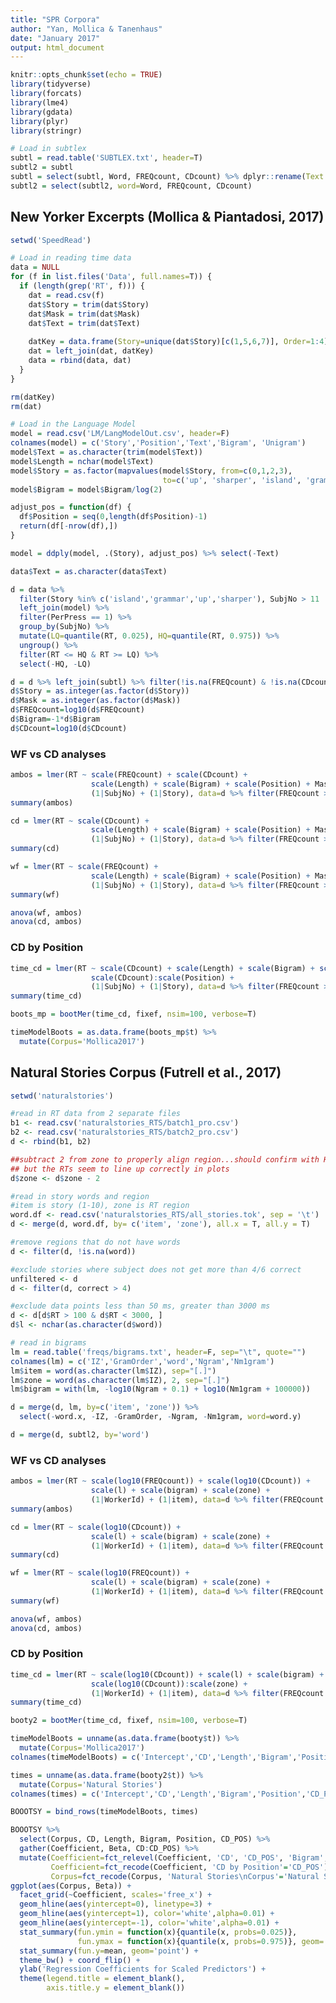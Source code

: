 ```yaml
---
title: "SPR Corpora"
author: "Yan, Mollica & Tanenhaus"
date: "January 2017"
output: html_document
---
```


```r
knitr::opts_chunk$set(echo = TRUE)
library(tidyverse)
library(forcats)
library(lme4)
library(gdata)
library(plyr)
library(stringr)

# Load in subtlex
subtl = read.table('SUBTLEX.txt', header=T)
subtl2 = subtl
subtl = select(subtl, Word, FREQcount, CDcount) %>% dplyr::rename(Text = Word)
subtl2 = select(subtl2, word=Word, FREQcount, CDcount)
```

## New Yorker Excerpts (Mollica & Piantadosi, 2017)

```r
setwd('SpeedRead')

# Load in reading time data
data = NULL
for (f in list.files('Data', full.names=T)) {
  if (length(grep('RT', f))) {
    dat = read.csv(f)
    dat$Story = trim(dat$Story)
    dat$Mask = trim(dat$Mask)
    dat$Text = trim(dat$Text)
    
    datKey = data.frame(Story=unique(dat$Story)[c(1,5,6,7)], Order=1:4)
    dat = left_join(dat, datKey)
    data = rbind(data, dat)
  }
}

rm(datKey)
rm(dat)

# Load in the Language Model
model = read.csv('LM/LangModelOut.csv', header=F)
colnames(model) = c('Story','Position','Text','Bigram', 'Unigram')
model$Text = as.character(trim(model$Text))
model$Length = nchar(model$Text)
model$Story = as.factor(mapvalues(model$Story, from=c(0,1,2,3), 
                                  to=c('up', 'sharper', 'island', 'grammar')))
model$Bigram = model$Bigram/log(2)

adjust_pos = function(df) {
  df$Position = seq(0,length(df$Position)-1)
  return(df[-nrow(df),])
}

model = ddply(model, .(Story), adjust_pos) %>% select(-Text)

data$Text = as.character(data$Text)

d = data %>% 
  filter(Story %in% c('island','grammar','up','sharper'), SubjNo > 11 | SubjNo < 2) %>%
  left_join(model) %>%
  filter(PerPress == 1) %>%
  group_by(SubjNo) %>%
  mutate(LQ=quantile(RT, 0.025), HQ=quantile(RT, 0.975)) %>%
  ungroup() %>%
  filter(RT <= HQ & RT >= LQ) %>%
  select(-HQ, -LQ)

d = d %>% left_join(subtl) %>% filter(!is.na(FREQcount) & !is.na(CDcount))
d$Story = as.integer(as.factor(d$Story))
d$Mask = as.integer(as.factor(d$Mask))
d$FREQcount=log10(d$FREQcount)
d$Bigram=-1*d$Bigram
d$CDcount=log10(d$CDcount)

```

### WF vs CD analyses

```r

ambos = lmer(RT ~ scale(FREQcount) + scale(CDcount) + 
                  scale(Length) + scale(Bigram) + scale(Position) + Mask +
                  (1|SubjNo) + (1|Story), data=d %>% filter(FREQcount > 0, CDcount > 0))
summary(ambos)

cd = lmer(RT ~ scale(CDcount) + 
                  scale(Length) + scale(Bigram) + scale(Position) + Mask +
                  (1|SubjNo) + (1|Story), data=d %>% filter(FREQcount > 0, CDcount > 0))
summary(cd)

wf = lmer(RT ~ scale(FREQcount) + 
                  scale(Length) + scale(Bigram) + scale(Position) + Mask +
                  (1|SubjNo) + (1|Story), data=d %>% filter(FREQcount > 0, CDcount > 0))
summary(wf)

anova(wf, ambos)
anova(cd, ambos)
```

### CD by Position

```r

time_cd = lmer(RT ~ scale(CDcount) + scale(Length) + scale(Bigram) + scale(Position) +
                  scale(CDcount):scale(Position) +
                  (1|SubjNo) + (1|Story), data=d %>% filter(FREQcount > 0, CDcount > 0))
summary(time_cd)

boots_mp = bootMer(time_cd, fixef, nsim=100, verbose=T)

timeModelBoots = as.data.frame(boots_mp$t) %>% 
  mutate(Corpus='Mollica2017')

```

## Natural Stories Corpus (Futrell et al., 2017)

```r
setwd('naturalstories')

#read in RT data from 2 separate files
b1 <- read.csv('naturalstories_RTS/batch1_pro.csv')
b2 <- read.csv('naturalstories_RTS/batch2_pro.csv')
d <- rbind(b1, b2)

##subtract 2 from zone to properly align region...should confirm with Hal that this is correct,
## but the RTs seem to line up correctly in plots
d$zone <- d$zone - 2

#read in story words and region
#item is story (1-10), zone is RT region
word.df <- read.csv('naturalstories_RTS/all_stories.tok', sep = '\t')
d <- merge(d, word.df, by= c('item', 'zone'), all.x = T, all.y = T)

#remove regions that do not have words
d <- filter(d, !is.na(word))

#exclude stories where subject does not get more than 4/6 correct
unfiltered <- d
d <- filter(d, correct > 4)

#exclude data points less than 50 ms, greater than 3000 ms
d <- d[d$RT > 100 & d$RT < 3000, ]
d$l <- nchar(as.character(d$word))

# read in bigrams
lm = read.table('freqs/bigrams.txt', header=F, sep="\t", quote="")
colnames(lm) = c('IZ','GramOrder','word','Ngram','Nm1gram')
lm$item = word(as.character(lm$IZ), sep="[.]")
lm$zone = word(as.character(lm$IZ), 2, sep="[.]")
lm$bigram = with(lm, -log10(Ngram + 0.1) + log10(Nm1gram + 100000))

d = merge(d, lm, by=c('item', 'zone')) %>% 
  select(-word.x, -IZ, -GramOrder, -Ngram, -Nm1gram, word=word.y)

d = merge(d, subtl2, by='word')

```

### WF vs CD analyses

```r
ambos = lmer(RT ~ scale(log10(FREQcount)) + scale(log10(CDcount)) + 
                  scale(l) + scale(bigram) + scale(zone) +
                  (1|WorkerId) + (1|item), data=d %>% filter(FREQcount > 0, CDcount > 0))
summary(ambos)

cd = lmer(RT ~ scale(log10(CDcount)) + 
                  scale(l) + scale(bigram) + scale(zone) +
                  (1|WorkerId) + (1|item), data=d %>% filter(FREQcount > 0, CDcount > 0))
summary(cd)

wf = lmer(RT ~ scale(log10(FREQcount)) + 
                  scale(l) + scale(bigram) + scale(zone) +
                  (1|WorkerId) + (1|item), data=d %>% filter(FREQcount > 0, CDcount > 0))
summary(wf)

anova(wf, ambos)
anova(cd, ambos)
```

### CD by Position

```r
time_cd = lmer(RT ~ scale(log10(CDcount)) + scale(l) + scale(bigram) + scale(zone) +
                  scale(log10(CDcount)):scale(zone) +
                  (1|WorkerId) + (1|item), data=d %>% filter(FREQcount > 0, CDcount > 0))
summary(time_cd)

booty2 = bootMer(time_cd, fixef, nsim=100, verbose=T)

timeModelBoots = unname(as.data.frame(booty$t)) %>% 
  mutate(Corpus='Mollica2017')
colnames(timeModelBoots) = c('Intercept','CD','Length','Bigram','Position','CD_POS', 'Corpus')

times = unname(as.data.frame(booty2$t)) %>%
  mutate(Corpus='Natural Stories')
colnames(times) = c('Intercept','CD','Length','Bigram','Position','CD_POS', 'Corpus')

BOOOTSY = bind_rows(timeModelBoots, times)

BOOOTSY %>% 
  select(Corpus, CD, Length, Bigram, Position, CD_POS) %>%
  gather(Coefficient, Beta, CD:CD_POS) %>%
  mutate(Coefficient=fct_relevel(Coefficient, 'CD', 'CD_POS', 'Bigram', 'Length', 'Position'),
         Coefficient=fct_recode(Coefficient, 'CD by Position'='CD_POS'),
         Corpus=fct_recode(Corpus, 'Natural Stories\nCorpus'='Natural Stories', 'New Yorker\nExcerpts'='Mollica2017')) %>%
ggplot(aes(Corpus, Beta)) +
  facet_grid(~Coefficient, scales='free_x') +
  geom_hline(aes(yintercept=0), linetype=3) +
  geom_hline(aes(yintercept=1), color='white',alpha=0.01) +
  geom_hline(aes(yintercept=-1), color='white',alpha=0.01) +
  stat_summary(fun.ymin = function(x){quantile(x, probs=0.025)},
               fun.ymax = function(x){quantile(x, probs=0.975)}, geom='linerange') +
  stat_summary(fun.y=mean, geom='point') +
  theme_bw() + coord_flip() +
  ylab('Regression Coefficients for Scaled Predictors') +
  theme(legend.title = element_blank(),
        axis.title.y = element_blank())

```
